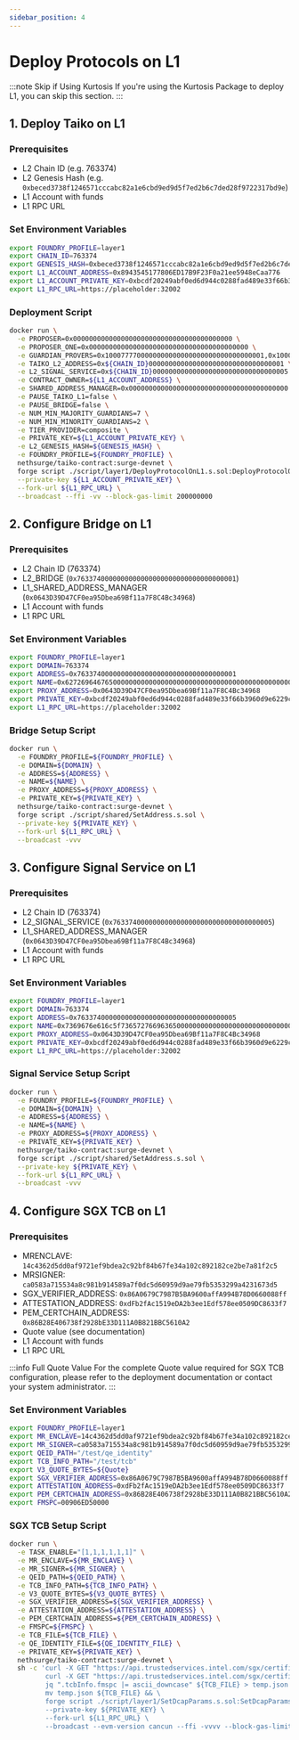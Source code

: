 ```yaml
---
sidebar_position: 4
---
```



# Deploy Protocols on L1

:::note Skip if Using Kurtosis
If you're using the Kurtosis Package to deploy L1, you can skip this section.
:::

## 1. Deploy Taiko on L1

### Prerequisites

- L2 Chain ID (e.g. 763374)
- L2 Genesis Hash (e.g. `0xbeced3738f1246571cccabc82a1e6cbd9ed9d5f7ed2b6c7ded28f9722317bd9e`)
- L1 Account with funds
- L1 RPC URL

### Set Environment Variables

```bash
export FOUNDRY_PROFILE=layer1
export CHAIN_ID=763374
export GENESIS_HASH=0xbeced3738f1246571cccabc82a1e6cbd9ed9d5f7ed2b6c7ded28f9722317bd9e
export L1_ACCOUNT_ADDRESS=0x8943545177806ED17B9F23F0a21ee5948eCaa776
export L1_ACCOUNT_PRIVATE_KEY=0xbcdf20249abf0ed6d944c0288fad489e33f66b3960d9e6229c1cd214ed3bbe31
export L1_RPC_URL=https://placeholder:32002
```

### Deployment Script

```bash
docker run \
  -e PROPOSER=0x0000000000000000000000000000000000000000 \
  -e PROPOSER_ONE=0x0000000000000000000000000000000000000000 \
  -e GUARDIAN_PROVERS=0x1000777700000000000000000000000000000001,0x1000777700000000000000000000000000000002,0x1000777700000000000000000000000000000003,0x1000777700000000000000000000000000000004,0x1000777700000000000000000000000000000005,0x1000777700000000000000000000000000000006,0x1000777700000000000000000000000000000007 \
  -e TAIKO_L2_ADDRESS=0x${CHAIN_ID}0000000000000000000000000000000001 \
  -e L2_SIGNAL_SERVICE=0x${CHAIN_ID}0000000000000000000000000000000005 \
  -e CONTRACT_OWNER=${L1_ACCOUNT_ADDRESS} \
  -e SHARED_ADDRESS_MANAGER=0x0000000000000000000000000000000000000000 \
  -e PAUSE_TAIKO_L1=false \
  -e PAUSE_BRIDGE=false \
  -e NUM_MIN_MAJORITY_GUARDIANS=7 \
  -e NUM_MIN_MINORITY_GUARDIANS=2 \
  -e TIER_PROVIDER=composite \
  -e PRIVATE_KEY=${L1_ACCOUNT_PRIVATE_KEY} \
  -e L2_GENESIS_HASH=${GENESIS_HASH} \
  -e FOUNDRY_PROFILE=${FOUNDRY_PROFILE} \
  nethsurge/taiko-contract:surge-devnet \
  forge script ./script/layer1/DeployProtocolOnL1.s.sol:DeployProtocolOnL1 \
  --private-key ${L1_ACCOUNT_PRIVATE_KEY} \
  --fork-url ${L1_RPC_URL} \
  --broadcast --ffi -vv --block-gas-limit 200000000
```

## 2. Configure Bridge on L1

### Prerequisites

- L2 Chain ID (763374)
- L2_BRIDGE (`0x7633740000000000000000000000000000000001`)
- L1_SHARED_ADDRESS_MANAGER (`0x0643D39D47CF0ea95Dbea69Bf11a7F8C4Bc34968`)
- L1 Account with funds
- L1 RPC URL

### Set Environment Variables

```bash
export FOUNDRY_PROFILE=layer1
export DOMAIN=763374
export ADDRESS=0x7633740000000000000000000000000000000001
export NAME=0x6272696467650000000000000000000000000000000000000000000000000000
export PROXY_ADDRESS=0x0643D39D47CF0ea95Dbea69Bf11a7F8C4Bc34968
export PRIVATE_KEY=0xbcdf20249abf0ed6d944c0288fad489e33f66b3960d9e6229c1cd214ed3bbe31
export L1_RPC_URL=https://placeholder:32002
```

### Bridge Setup Script

```bash
docker run \
  -e FOUNDRY_PROFILE=${FOUNDRY_PROFILE} \
  -e DOMAIN=${DOMAIN} \
  -e ADDRESS=${ADDRESS} \
  -e NAME=${NAME} \
  -e PROXY_ADDRESS=${PROXY_ADDRESS} \
  -e PRIVATE_KEY=${PRIVATE_KEY} \
  nethsurge/taiko-contract:surge-devnet \
  forge script ./script/shared/SetAddress.s.sol \
  --private-key ${PRIVATE_KEY} \
  --fork-url ${L1_RPC_URL} \
  --broadcast -vvv
```

## 3. Configure Signal Service on L1

### Prerequisites

- L2 Chain ID (763374)
- L2_SIGNAL_SERVICE (`0x7633740000000000000000000000000000000005`)
- L1_SHARED_ADDRESS_MANAGER (`0x0643D39D47CF0ea95Dbea69Bf11a7F8C4Bc34968`)
- L1 Account with funds
- L1 RPC URL

### Set Environment Variables

```bash
export FOUNDRY_PROFILE=layer1
export DOMAIN=763374
export ADDRESS=0x7633740000000000000000000000000000000005
export NAME=0x7369676e616c5f73657276696365000000000000000000000000000000000000
export PROXY_ADDRESS=0x0643D39D47CF0ea95Dbea69Bf11a7F8C4Bc34968
export PRIVATE_KEY=0xbcdf20249abf0ed6d944c0288fad489e33f66b3960d9e6229c1cd214ed3bbe31
export L1_RPC_URL=https://placeholder:32002
```

### Signal Service Setup Script

```bash
docker run \
  -e FOUNDRY_PROFILE=${FOUNDRY_PROFILE} \
  -e DOMAIN=${DOMAIN} \
  -e ADDRESS=${ADDRESS} \
  -e NAME=${NAME} \
  -e PROXY_ADDRESS=${PROXY_ADDRESS} \
  -e PRIVATE_KEY=${PRIVATE_KEY} \
  nethsurge/taiko-contract:surge-devnet \
  forge script ./script/shared/SetAddress.s.sol \
  --private-key ${PRIVATE_KEY} \
  --fork-url ${L1_RPC_URL} \
  --broadcast -vvv
```

## 4. Configure SGX TCB on L1

### Prerequisites

- MRENCLAVE: `14c4362d5dd0af9721ef9bdea2c92bf84b67fe34a102c892182ce2be7a81f2c5`
- MRSIGNER: `ca0583a715534a8c981b914589a7f0dc5d60959d9ae79fb5353299a4231673d5`
- SGX_VERIFIER_ADDRESS: `0x86A0679C7987B5BA9600affA994B78D0660088ff`
- ATTESTATION_ADDRESS: `0xdFb2fAc1519eDA2b3ee1Edf578ee0509DC8633f7`
- PEM_CERTCHAIN_ADDRESS: `0x86B28E406738f2928bE33D111A0B821BBC5610A2`
- Quote value (see documentation)
- L1 Account with funds
- L1 RPC URL

:::info Full Quote Value
For the complete Quote value required for SGX TCB configuration, please refer to the deployment documentation or contact your system administrator.
:::

### Set Environment Variables

```bash
export FOUNDRY_PROFILE=layer1
export MR_ENCLAVE=14c4362d5dd0af9721ef9bdea2c92bf84b67fe34a102c892182ce2be7a81f2c5
export MR_SIGNER=ca0583a715534a8c981b914589a7f0dc5d60959d9ae79fb5353299a4231673d5
export QEID_PATH="/test/qe_identity"
export TCB_INFO_PATH="/test/tcb"
export V3_QUOTE_BYTES=${Quote}
export SGX_VERIFIER_ADDRESS=0x86A0679C7987B5BA9600affA994B78D0660088ff
export ATTESTATION_ADDRESS=0xdFb2fAc1519eDA2b3ee1Edf578ee0509DC8633f7
export PEM_CERTCHAIN_ADDRESS=0x86B28E406738f2928bE33D111A0B821BBC5610A2
export FMSPC=00906ED50000
```

### SGX TCB Setup Script

```bash
docker run \
  -e TASK_ENABLE="[1,1,1,1,1,1]" \
  -e MR_ENCLAVE=${MR_ENCLAVE} \
  -e MR_SIGNER=${MR_SIGNER} \
  -e QEID_PATH=${QEID_PATH} \
  -e TCB_INFO_PATH=${TCB_INFO_PATH} \
  -e V3_QUOTE_BYTES=${V3_QUOTE_BYTES} \
  -e SGX_VERIFIER_ADDRESS=${SGX_VERIFIER_ADDRESS} \
  -e ATTESTATION_ADDRESS=${ATTESTATION_ADDRESS} \
  -e PEM_CERTCHAIN_ADDRESS=${PEM_CERTCHAIN_ADDRESS} \
  -e FMSPC=${FMSPC} \
  -e TCB_FILE=${TCB_FILE} \
  -e QE_IDENTITY_FILE=${QE_IDENTITY_FILE} \
  -e PRIVATE_KEY=${PRIVATE_KEY} \
  nethsurge/taiko-contract:surge-devnet \
  sh -c 'curl -X GET "https://api.trustedservices.intel.com/sgx/certification/v3/tcb?fmspc=${FMSPC}" > ${TCB_FILE} && \
         curl -X GET "https://api.trustedservices.intel.com/sgx/certification/v3/qe/identity" > ${QE_IDENTITY_FILE} && \
         jq ".tcbInfo.fmspc |= ascii_downcase" ${TCB_FILE} > temp.json && \
         mv temp.json ${TCB_FILE} && \
         forge script ./script/layer1/SetDcapParams.s.sol:SetDcapParams \
         --private-key ${PRIVATE_KEY} \
         --fork-url ${L1_RPC_URL} \
         --broadcast --evm-version cancun --ffi -vvvv --block-gas-limit 100000000 --legacy'
```

